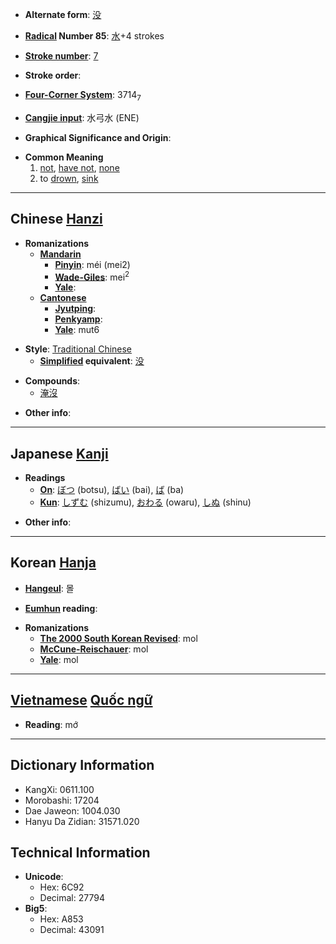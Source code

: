 * '''Alternate form''': [[没]]

* '''[[Wiktionary:Chinese radical index| Radical]] Number 85''': [[Wiktionary:Chinese radical index 水|水]]+4 strokes

* '''[[Wiktionary:Chinese total strokes index|Stroke number]]''': [[Wiktionary:Chinese total strokes index 7|7]]

* '''Stroke order''': 

* '''[[Wiktionary:Chinese four corner index|Four-Corner System]]''': 3714<sub>7</sub>

* '''[[Wiktionary:Chinese Cangjie index|Cangjie input]]''': 水弓水 (ENE)

* '''Graphical Significance and Origin''': 

* '''Common Meaning'''
*#[[not]], [[have not]], [[none]]
*# to [[drown]], [[sink]]


----

== Chinese [[Hanzi]] ==

* '''Romanizations'''
** '''[[Mandarin]]'''
*** '''[[Pinyin]]''': méi (mei2)
*** '''[[Wade-Giles]]''': mei<sup>2</sup>
*** '''[[Yale]]''': 
** '''[[Cantonese]]'''
*** '''[[Jyutping]]''':
*** '''[[Penkyamp]]''': 
*** '''[[Yale]]''': mut6

* '''Style''': [[Traditional Chinese]] 
** '''[[Simplified Chinese|Simplified]] equivalent''': [[没]]

* '''Compounds''':
**[[淹沒]]

* '''Other info''': 

----

== Japanese [[Kanji]] ==

* '''Readings'''
** '''[[On]]''': [[ぼつ]] (botsu), [[ばい]] (bai), [[ば]] (ba)
** '''[[Kun]]''': [[しずむ]] (shizumu), [[おわる]] (owaru), [[しぬ]] (shinu)

* '''Other info''':  

----

== Korean [[Hanja]] ==

* '''[[Hangeul]]''': 몰

* '''[[Eumhun]] reading''': 

* '''Romanizations'''
** '''[[The 2000 South Korean Revised Romanization|The 2000 South Korean Revised]]''': mol
** '''[[McCune-Reischauer]]''': mol
** '''[[Yale]]''': mol


----

== [[Vietnamese]] [[Quốc ngữ]] ==

* '''Reading''': mớ

----

== Dictionary Information ==

* KangXi: 0611.100
* Morobashi: 17204
* Dae Jaweon: 1004.030
* Hanyu Da Zidian: 31571.020

== Technical Information ==

* '''Unicode''':
** Hex: 6C92
** Decimal: 27794
* '''Big5''':
** Hex: A853
** Decimal: 43091
